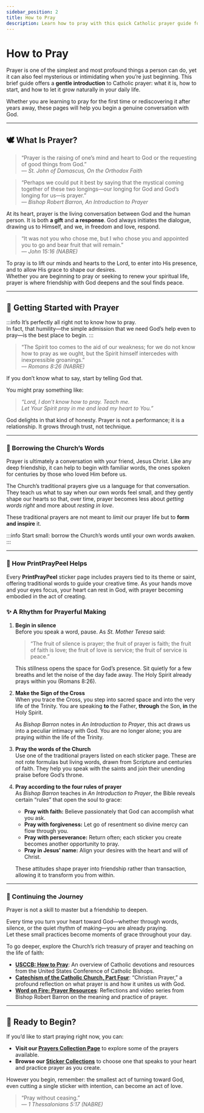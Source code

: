 ```yaml
---
sidebar_position: 2
title: How to Pray
description: Learn how to pray with this quick Catholic prayer guide for beginners and those seeking to deepen their prayer life
---
```


# How to Pray

Prayer is one of the simplest and most profound things a person can do, yet it can also feel mysterious or intimidating when you’re just beginning. This brief guide offers a **gentle introduction** to Catholic prayer: what it is, how to start, and how to let it grow naturally in your daily life.

Whether you are learning to pray for the first time or rediscovering it after years away, these pages will help you begin a genuine conversation with God.

---

## 🕊️ What Is Prayer?

> “Prayer is the raising of one’s mind and heart to God or the requesting of good things from God.”  
> — *St. John of Damascus, On the Orthodox Faith*  

> “Perhaps we could put it best by saying that the mystical coming together of these two longings—our longing for God and God’s longing for us—is prayer.”  
> — *Bishop Robert Barron, An Introduction to Prayer*

At its heart, prayer is the living conversation between God and the human person. It is both **a gift** and **a response**. God always initiates the dialogue, drawing us to Himself, and we, in freedom and love, respond.

> “It was not you who chose me, but I who chose you and appointed you to go and bear fruit that will remain.”  
> — *John 15:16 (NABRE)*

To pray is to lift our minds and hearts to the Lord, to enter into His presence, and to allow His grace to shape our desires.  
Whether you are beginning to pray or seeking to renew your spiritual life, prayer is where friendship with God deepens and the soul finds peace.

---

## 🙏 Getting Started with Prayer

:::info It’s perfectly all right not to know how to pray.  
In fact, that humility—the simple admission that we need God’s help even to pray—is the best place to begin.
:::

> “The Spirit too comes to the aid of our weakness; for we do not know how to pray as we ought, but the Spirit himself intercedes with inexpressible groanings.”  
> — *Romans 8:26 (NABRE)*

If you don’t know what to say, start by telling God that.  

You might pray something like:

> *“Lord, I don’t know how to pray. Teach me.  
> Let Your Spirit pray in me and lead my heart to You.”*

God delights in that kind of honesty. Prayer is not a performance; it is a relationship. It grows through trust, not technique.

---

### 📜 Borrowing the Church’s Words

Prayer is ultimately a conversation with your friend, Jesus Christ. Like any deep friendship, it can help to begin with familiar words, the ones spoken for centuries by those who loved Him before us.

The Church’s traditional prayers give us a language for that conversation. They teach us what to say when our own words feel small, and they gently shape our hearts so that, over time, prayer becomes less about *getting words right* and more about *resting in love*.

These traditional prayers are not meant to *limit* our prayer life but to **form and inspire** it.  

:::info Start small: borrow the Church’s words until your own words awaken.
:::

---

### 💫 How PrintPrayPeel Helps

Every **PrintPrayPeel** sticker page includes prayers tied to its theme or saint, offering traditional words to guide your creative time. As your hands move and your eyes focus, your heart can rest in God, with prayer becoming embodied in the act of creating.

### ✨ A Rhythm for Prayerful Making

1. **Begin in silence**  
   Before you speak a word, pause. As *St. Mother Teresa* said:  
   > “The fruit of silence is prayer; the fruit of prayer is faith; the fruit of faith is love; the fruit of love is service; the fruit of service is peace.”  
   
   This stillness opens the space for God’s presence. Sit quietly for a few breaths and let the noise of the day fade away. The Holy Spirit already prays within you (Romans 8:26).

2. **Make the Sign of the Cross**  
   When you trace the Cross, you step into sacred space and into the very life of the Trinity. You are speaking **to** the Father, **through** the Son, **in** the Holy Spirit. 

   As *Bishop Barron* notes in *An Introduction to Prayer*, this act draws us into a peculiar intimacy with God. You are no longer alone; you are praying within the life of the Trinity.

3. **Pray the words of the Church**  
   Use one of the traditional prayers listed on each sticker page. These are not rote formulas but living words, drawn from Scripture and centuries of faith. They help you speak with the saints and join their unending praise before God’s throne.

4. **Pray according to the four rules of prayer**  
   As *Bishop Barron* teaches in *An Introduction to Prayer*, the Bible reveals certain “rules” that open the soul to grace:  
   - **Pray with faith:** Believe passionately that God can accomplish what you ask.  
   - **Pray with forgiveness:** Let go of resentment so divine mercy can flow through you.  
   - **Pray with perseverance:** Return often; each sticker you create becomes another opportunity to pray.  
   - **Pray in Jesus’ name:** Align your desires with the heart and will of Christ.  

   These attitudes shape prayer into friendship rather than transaction, allowing it to transform you from within.

---

### 🌿 Continuing the Journey

Prayer is not a skill to master but a friendship to deepen. 

Every time you turn your heart toward God—whether through words, silence, or the quiet rhythm of making—you are already praying.  
Let these small practices become moments of grace throughout your day.

To go deeper, explore the Church’s rich treasury of prayer and teaching on the life of faith:

- [**USCCB: How to Pray**](https://www.usccb.org/prayer-and-worship/prayers-and-devotions): An overview of Catholic devotions and resources from the United States Conference of Catholic Bishops.  
- [**Catechism of the Catholic Church, Part Four**](https://www.usccb.org/sites/default/files/flipbooks/catechism/614/index.html): “Christian Prayer,” a profound reflection on what prayer is and how it unites us with God.  
- [**Word on Fire: Prayer Resources**](https://www.wordonfire.org): Reflections and video series from Bishop Robert Barron on the meaning and practice of prayer.

---

## 🙌 Ready to Begin?

If you’d like to start praying right now, you can:

- **Visit our [Prayers Collection Page](/prayers)** to explore some of the prayers available.  
- **Browse our [Sticker Collections](/stickers)** to choose one that speaks to your heart and practice prayer as you create.

However you begin, remember: the smallest act of turning toward God, even cutting a single sticker with intention, can become an act of love.  

> “Pray without ceasing.”  
> — *1 Thessalonians 5:17 (NABRE)*
